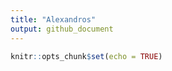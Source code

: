 ```yaml
---
title: "Alexandros"
output: github_document
---
```


```r
knitr::opts_chunk$set(echo = TRUE)
```


